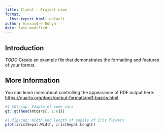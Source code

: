 ```yaml
---
title: Client - Project name
format:
  lbst-report-html: default
author: Alexandre Bohyn
date: last-modified
---
```


\pagebreak

## Introduction

*TODO* Create an example file that demonstrates the formatting and features of your format.

## More Information

You can learn more about controlling the appearance of PDF output here: <https://quarto.org/docs/output-formats/pdf-basics.html>

\pagebreak

```r
#| tbl-cap: Sample of some cars
gt::gt(head(mtcars[, 1:6]))
```


\blandscape

```r
#| fig-cap: Width and length of sepals of iris flowers
plot(iris$Sepal.Width, iris$Sepal.Length)
```

\elandscape
